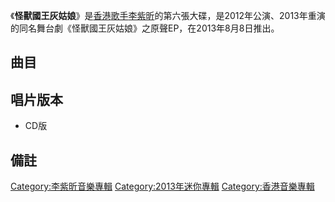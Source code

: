 {{Album infobox | <!-- See Wikipedia:WikiProject_Albums -->
|  Name        = 怪獸國王灰姑娘
|  Type        = [[原聲帶|原聲帶]]
|  Artist      = [[李紫昕|李紫昕]]
|  Cover       = 李紫昕 怪獸國王灰姑娘.jpg
|  Released    = 2013年8月8日<ref>[http://www.hmv.com.hk/ch/product/canto.asp?sku=59546 THEATRE / 怪獸國王灰姑娘 MONSTER KING CINDERELLA - HMV Hong Kong]，2013年11月17日 (六) 12:30 (UTC+8)查閱{{zh-hant}}</ref>
|  Recorded    = 2012年
|  Genre       = [[粵語流行音樂|粵語流行音樂]]
|  Length      = 15:59
|  Label       = [[Purple_Music|Purple Music]]
|  Number      = 
|  Producer    = 見[[#曲目|曲目列表]]
|  Last album  = [[音樂夢幻花園|音樂夢幻花園]]<br />（2010年）
|  This album  = '''怪獸國王灰姑娘'''<br />（2013年）
|  Next album  = [[魔法國王灰姑娘之遺失的寶石|魔法國王灰姑娘之遺失的寶石]]<br />（2014年）
}}
《'''怪獸國王灰姑娘'''》是[[香港|香港]][[歌手|歌手]][[李紫昕|李紫昕]]的第六張大碟，是2012年公演、2013年重演的同名舞台劇《怪獸國王灰姑娘》之原聲EP，在2013年8月8日推出。

==曲目==
{{Tracklist
| total_length = 15:59

| all_music = [[李紫昕|李紫昕]]
| all_lyrics = 李紫昕
| all_producer = 李紫昕

| title1 = 開心求學問
| note1 = 
| longnote1 = 派台歌
| arranger1 = [[Ivan_Wong|Ivan Wong]]
| length1 = 2:48

| title2 = 怪獸爸爸
| note2 = 
| longnote2 = 原曲《布娃娃》
| arranger2 = [[何秉舜|何秉舜]]
| length2 = 4:00

| title3 = 去Ball靚爆鏡
| note3 = 
| longnote3 = 主唱：[[柳文興|柳文興]]、[[秦詠思|秦詠思]]、[[李趣慧|李趣慧]]<br>作曲：[[雅克·奧芬巴哈|Jacques Offenbach]]
| arranger3 = [[Henry_Poon|Henry Poon]]
| length3 = 2:16

| title4 = 閃閃閃flash dance
| note4 = 
| longnote4 = 主唱：柳文興
| arranger4 = 李紫昕
| length4 = 1:19

| title5 = 你好嗎
| note5 = 
| longnote5 = 
| arranger5 = 李紫昕
| length5 = 2:27

| title6 = 開心求學問 Music
| note6 = 
| longnote6 = 純音樂
| arranger6 = Ivan Wong
| length6 = 2:46

}}

==唱片版本==
*CD版

== 備註 ==
<div class="references-small">
<references></references>
</div> 

[[Category:李紫昕音樂專輯|Category:李紫昕音樂專輯]]
[[Category:2013年迷你專輯|Category:2013年迷你專輯]]
[[Category:香港音樂專輯|Category:香港音樂專輯]]
